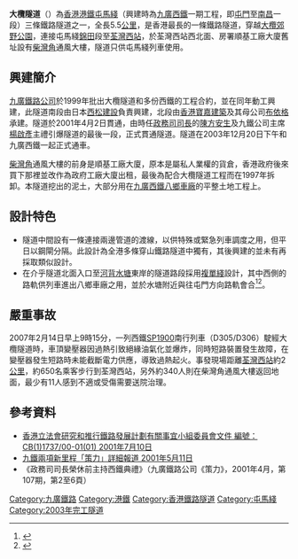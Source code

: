 {{otheruses|subject=港鐵列車使用的大欖隧道|other=青朗公路的大欖隧道|大欖隧道}}
{{Infobox Hong Kong Tunnel
| 中文隧道名稱 = 大欖隧道  
| 英文隧道名稱 = Tai Lam Tunnel
| 隧道標誌 = 
| 行車隧道 = 
| 港鐵隧道 = 是
| 港鐵路綫 = [[屯馬綫|屯馬綫]]
| 圖片 = 
| 圖片說明 = 
| 隸屬幹線 = 
| 路段總長度 = 5.5
| 車速限制 = 130[[千米每小时|公里每小時]]
| 管道數量 = 一個管道，以中牆分隔成兩邊
| 軌道數目 = 兩條軌道（雙程），近隧道北面入口路段為三條軌道
| 所在地區 = {{HKG}}[[新界|新界西]]
| 起點 = {{HKG}}[[元朗區|元朗區]][[錦田|錦田]]河背抽風站大樓
| 終點 = {{HKG}}[[荃灣區|荃灣區]][[荃灣|荃灣]]柴灣角通風大樓<br>（前房署工廠大廈）
| 隧道動工日期 = 1999年
| 隧道興建計劃 = [[西鐵綫|九廣西鐵（第一期）]]
| 隧道舊名資料 = 
| 收費 = 包括在港鐵車費內
| 收費廣場位置 =   
| 通車日期 = {{start date and age|2003|12|20}}
| 興建模式 =  KCRC
| 擁有人 = [[九廣鐵路公司|九廣鐵路公司]]
| 管理機構 = [[香港鐵路有限公司|香港鐵路有限公司]]
}}

'''大欖隧道'''（{{lang-en|Tai Lam Tunnel}}）為[[香港|香港]][[港鐵|港鐵]][[屯馬綫|屯馬綫]]（興建時為[[九廣西鐵|九廣西鐵]]一期工程，即[[屯門站_(西鐵綫)|屯門]]至[[南昌站_(香港)|南昌]]一段）三條鐵路隧道之一，全長5.5[[公里|公里]]，是香港最長的一條鐵路隧道，穿越[[大欖郊野公園|大欖郊野公園]]，連接屯馬綫[[錦田|錦田]]段至[[荃灣西站|荃灣西站]]，於荃灣西站西北面、房署順基工廠大廈舊址設有[[柴灣角|柴灣角]]通風大樓，隧道只供屯馬綫列車使用。

== 興建簡介 ==
[[九廣鐵路公司|九廣鐵路公司]]於1999年批出大欖隧道和多份西鐵的工程合約，並在同年動工興建，此隧道南段由日本[[西松建設|西松建設]]負責興建，北段由[[香港寶嘉建築|香港寶嘉建築]]及其母公司[[布依格|布依格]]承建。隧道於2001年4月2日貫通，由時任[[香港政務司司長|政務司司長]]的[[陳方安生|陳方安生]]及九鐵公司主席[[楊啟彥|楊啟彥]]主禮引爆隧道的最後一段，正式貫通隧道。隧道在2003年12月20日下午和九廣西鐵一起正式通車。

[[柴灣角|柴灣角]]通風大樓的前身是順基工廠大廈，原本是屬私人業權的貨倉，香港政府後來買下那裡並改作為政府工廠大廈出租，最後為配合大欖隧道工程而在1997年拆卸。本隧道挖出的泥土，大部分用在[[九廣西鐵|九廣西鐵]][[八鄉車廠|八鄉車廠]]的平整土地工程上。

== 設計特色 ==
*隧道中間設有一條連接兩邊管道的渡線，以供特殊或緊急列車調度之用，但平日以鋼閘分隔。此設計為全港多條穿山鐵路隧道中獨有，其後興建的並未有再採取類似設計。
*在介乎隧道北面入口至[[河背水塘|河背水塘]]東岸的隧道路段採用[[三線鐵路|複單綫]]設計，其中西側的路軌供列車進出八鄉車廠之用，並於水塘附近與往屯門方向路軌會合<ref>{{Cite web |url=https://www.bd.gov.hk/doc/en/resources/codes-and-references/ScheduledAreas/KCR-WR-RP-125.pdf |title=西鐵限制區地圖KCR-WR-RP-125號 |access-date=2022-04-11 |archive-date=2022-01-20 |archive-url=https://web.archive.org/web/20220120232841/https://www.bd.gov.hk/doc/en/resources/codes-and-references/ScheduledAreas/KCR-WR-RP-125.pdf |dead-url=no }}</ref><ref>{{Cite web |url=https://www.bd.gov.hk/doc/en/resources/codes-and-references/ScheduledAreas/KCR-WR-RP-126.pdf |title=西鐵限制區地圖KCR-WR-RP-126號 |access-date=2022-04-11 |archive-date=2022-01-20 |archive-url=https://web.archive.org/web/20220120224730/https://www.bd.gov.hk/doc/en/resources/codes-and-references/ScheduledAreas/KCR-WR-RP-126.pdf |dead-url=no }}</ref>。

== 嚴重事故 ==
2007年2月14日早上9時15分，一列西鐵[[港鐵近畿川崎電動列車|SP1900]]南行列車（D305/D306）駛經大欖隧道時，車頂變壓器因過熱引致絕緣油氣化並爆炸，同時短路裝置發生故障，在變壓器發生短路時未能截斷電力供應，導致過熱起火。事發現場距離[[荃灣西站|荃灣西站]]約2[[公里|公里]]，約650名乘客步行到荃灣西站，另外約340人則在柴灣角通風大樓返回地面，最少有11人感到不適或受傷需要送院治理。

== 參考資料 ==
* [http://www.legco.gov.hk/yr00-01/chinese/panels/tp/tp_rdp/papers/a1737c01.pdf  香港立法會研究和推行鐵路發展計劃有關事宜小組委員會文件 編號：CB(1)1737/00-01(01) 2001年7月10日]{{Wayback|url=http://www.legco.gov.hk/yr00-01/chinese/panels/tp/tp_rdp/papers/a1737c01.pdf |date=20041012092256 }}
* [http://www.kcrc.com/tc/announcements/2001/010511.html 九鐵兩項新里程「策力」詳細報道 2001年5月11日]{{Wayback|url=http://www.kcrc.com/tc/announcements/2001/010511.html |date=20190213005527 }}
*《政務司司長榮休前主持西鐵典禮》（九廣鐵路公司《策力》，2001年4月，第107期，第2至6頁）

[[Category:九廣鐵路|Category:九廣鐵路]]
[[Category:港鐵|Category:港鐵]]
[[Category:香港鐵路隧道|Category:香港鐵路隧道]]
[[Category:屯馬綫|Category:屯馬綫]]
[[Category:2003年完工隧道|Category:2003年完工隧道]]